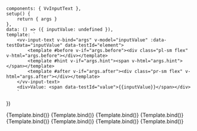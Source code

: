 
<Meta
	title="Components/InputText"
	component={VvInputText}
	args={defaultArgs}
	argTypes={argTypes}
/>

	components: { VvInputText },
	setup() {
		return { args }
	},
	data: () => ({ inputValue: undefined }),
	template: `
		<vv-input-text v-bind="args" v-model="inputValue" :data-testData="inputValue" data-testId="element">
			<template #before v-if="args.before"><div class="pl-sm flex" v-html="args.before"></div></template>
			<template #hint v-if="args.hint"><span v-html="args.hint"></span></template>
			<template #after v-if="args.after"><div class="pr-sm flex" v-html="args.after"></div></template>
		</vv-input-text>
		<div>Value: <span data-testId="value">{{inputValue}}</span></div> 
        `
})

<Canvas>
	<Story name="Default" play={defaultTest}>
		{Template.bind()}
	</Story>
</Canvas>

<Canvas>
	<Story
		name="Disabled"
		args={{ disabled: true }}
		argTypes={{
			disabled: {
				control: {
					disable: true
				}
			}
		}}
		play={defaultTest}>
		{Template.bind()}
	</Story>
</Canvas>

<Canvas>
	<Story
		name="Readonly"
		args={{ readonly: true }}
		argTypes={{
			readonly: {
				control: {
					disable: true
				}
			}
		}}
		play={defaultTest}>
		{Template.bind()}
	</Story>
</Canvas>

<Canvas>
	<Story
		name="Valid"
		args={{
			valid: true,
			validLabel: 'The field is valid.',
			icon: 'check'
		}}
		argTypes={{
			valid: {
				control: {
					disable: true
				}
			}
		}}
		play={defaultTest}>
		{Template.bind()}
	</Story>
</Canvas>

<Canvas>
	<Story
		name="Invalid"
		args={{
			invalid: true,
			invalidLabel: 'The field is required.',
			icon: 'error-2'
		}}
		argTypes={{
			invalid: {
				control: {
					disable: true
				}
			}
		}}
		play={defaultTest}>
		{Template.bind()}
	</Story>
</Canvas>

<Canvas>
	<Story
		name="Hint"
		args={{
			hintLabel: 'Please enter your name.'
		}}
		argTypes={{
			hintLabel: {
				control: {
					disable: true
				}
			}
		}}
		play={defaultTest}>
		{Template.bind()}
	</Story>
</Canvas>

<Canvas>
	<Story
		name="Loading"
		args={{
			loading: true,
			loadingLabel: 'Loading...'
		}}
		argTypes={{
			loading: {
				control: {
					disable: true
				}
			}
		}}
		play={defaultTest}>
		{Template.bind()}
	</Story>
</Canvas>

<Canvas>
	<Story
		name="Floating"
		args={{
			floating: true
		}}
		argTypes={{
			floating: {
				control: {
					disable: true
				}
			}
		}}
		play={defaultTest}>
		{Template.bind()}
	</Story>
</Canvas>
